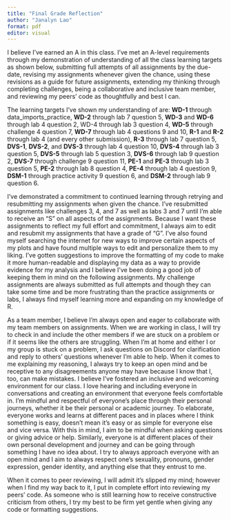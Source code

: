 ```yaml
---
title: "Final Grade Reflection"
author: "Janalyn Lao"
format: pdf
editor: visual
---
```


I believe I've earned an A in this class. I've met an A-level requirements through my demonstration of understanding of all the class learning targets as shown below, submitting full attempts of all assignments by the due-date, revising my assignments whenever given the chance, using these revisions as a guide for future assignments, extending my thinking through completing challenges, being a collaborative and inclusive team member, and reviewing my peers' code as thoughtfully and best I can.

The learning targets I've shown my understanding of are: **WD-1** through data_imports_practice, **WD-2** through lab 7 question 5, **WD-3** and **WD-6** through lab 4 question 2, WD-4 through lab 3 question 4, **WD-5** through challenge 4 question 7, **WD-7** through lab 4 questions 9 and 10, **R-1** and **R-2** through lab 4 (and every other submission), **R-3** through lab 7 question 5, **DVS-1**, **DVS-2**, and **DVS-3** through lab 4 question 10, **DVS-4** through lab 3 question 5, **DVS-5** through lab 5 question 3, **DVS-6** through lab 9 question 2, **DVS-7** through challenge 9 question 11, **PE-1** and **PE-3** through lab 3 question 5, **PE-2** through lab 8 question 4, **PE-4** through lab 4 question 9, **DSM-1** through practice activity 9 question 6, and **DSM-2** through lab 9 question 6.

I've demonstrated a commitment to continued learning through retrying and resubmitting my assignments when given the chance. I've resubmitted assignments like challenges 3, 4, and 7 as well as labs 3 and 7 until I'm able to receive an "S" on all aspects of the assignments. Because I want these assignments to reflect my full effort and commitment, I always aim to edit and resubmit my assignments that have a grade of "G". I've also found myself searching the internet for new ways to improve certain aspects of my plots and have found multiple ways to edit and personalize them to my liking. I've gotten suggestions to improve the formatting of my code to make it more human-readable and displaying my data as a way to provide evidence for my analysis and I believe I've been doing a good job of keeping them in mind on the following assignments. My challenge assignments are always submitted as full attempts and though they can take some time and be more frustrating than the practice assignments or labs, I always find myself learning more and expanding on my knowledge of R. 

As a team member, I believe I'm always open and eager to collaborate with my team members on assignments. When we are working in class, I will try to check in and include the other members if we are stuck on a problem or if it seems like the others are struggling. When I'm at home and either I or my group is stuck on a problem, I ask questions on Discord for clarification and reply to others' questions whenever I'm able to help. When it comes to me explaining my reasoning, I always try to keep an open mind and be receptive to any disagreements anyone may have because I know that I, too, can make mistakes. I believe I've fostered an inclusive and welcoming environment for our class. I love hearing and including everyone in conversations and creating an environment that everyone feels comfortable in. I'm mindful and respectful of everyone's place through their personal journeys, whether it be their personal or academic journey. To elaborate, everyone works and learns at different paces and in places where I think something is easy, doesn't mean it's easy or as simple for everyone else and vice versa. With this in mind, I aim to be mindful when asking questions or giving advice or help. Similarly, everyone is at different places of their own personal development and journey and can be going through something I have no idea about. I try to always approach everyone with an open mind and I aim to always respect one's sexuality, pronouns, gender expression, gender identity, and anything else that they entrust to me.

When it comes to peer reviewing, I will admit it's slipped my mind; however when I find my way back to it, I put in complete effort into reviewing my peers' code. As someone who is still learning how to receive constructive criticism from others, I try my best to be firm yet gentle when giving any code or formatting suggestions.
